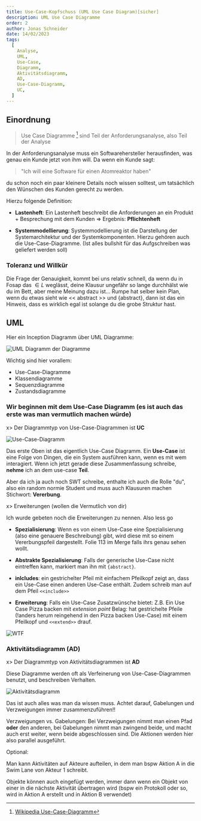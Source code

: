 ```yaml
---
title: Use-Case-Kopfschuss (UML Use Case Diagram)[sicher]
description: UML Use Case Diagramme
order: 2
author: Jonas Schneider
date: 14/02/2023
tags:
  [
    Analyse,
    UML,
    Use-Case,
    Diagramm,
    Aktivitätsdiagramm,
    AD,
    Use-Case-Diagramm,
    UC,
  ]
---
```


## Einordnung

> Use Case Diagramme [^1] sind Teil der Anforderungsanalyse, also Teil der Analyse

In der Anforderungsanalyse muss ein Softwarehersteller herausfinden, was genau ein Kunde jetzt von ihm will. Da wenn ein Kunde sagt:

> "Ich will eine Software für einen Atomreaktor haben"

du schon noch ein paar kleinere Details noch wissen solltest, um tatsächlich den Wünschen des Kunden gerecht zu werden.

Hierzu folgende Definition:

- **Lastenheft**: Ein Lastenheft beschreibt die Anforderungen an ein Produkt + Besprechung mit dem Kunden $\Rightarrow$ Ergebnis: **Pflichtenheft**

- **Systemmodellierung**: Systemmodellierung ist die Darstellung der Systemarchitektur und der Systemkomponenten. Hierzu gehören auch die Use-Case-Diagramme. (Ist alles bullshit für das Aufgschreiben was geliefert werden soll)

### Toleranz und Willkür

Die Frage der Genauigkeit, kommt bei uns relativ schnell, da wenn du in Fosap das $\in L$ weglässt, deine Klausur ungefähr so lange durchhälst wie du im Bett,
aber meine Meinung dazu ist... Rumpe hat selber kein Plan, wenn du etwas sieht wie \<\< abstract \>\> und \{abstract\},
dann ist das ein Hinweis, dass es wirklich egal ist solange du die grobe Struktur hast.

## UML

Hier ein Inception Diagramm über UML Diagramme:

![UML Diagramm der Diagramme](https://upload.wikimedia.org/wikipedia/commons/thumb/d/da/UML-Diagrammhierarchie.svg/1920px-UML-Diagrammhierarchie.svg.png)

Wichtig sind hier vorallem:

- Use-Case-Diagramme
- Klassendiagramme
- Sequenzdiagramme
- Zustandsdiagramme

### Wir beginnen mit dem Use-Case Diagramm (es ist auch das erste was man vermutlich machen würde)

x> Der Diagrammtyp von Use-Case-Diagrammen ist **UC**

![Use-Case-Diagramm](/summary-assets/es/use-case-diagramm.png)

Das erste Oben ist das eigentlich Use-Case Diagramm. Ein **Use-Case** ist eine Folge von Dingen, die ein System ausführen kann, wenn es mit wem interagiert.
Wenn ich jetzt gerade diese Zusammenfassung schreibe, **nehme** ich an dem use-case **Teil**.

Aber da ich ja auch noch SWT schreibe, enthalte ich auch die Rolle "du", also ein random normie Student und muss auch Klausuren machen Stichwort: **Vererbung**.

x> Erweiterungen (wollen die Vermutlich von dir)

Ich wurde gebeten noch die Erweiterungen zu nennen. Also less go

- **Spezialisierung**: Wenn es von einem Use-Case eine Spezialisierung (also eine genauere Beschreibung) gibt, wird diese mit so einem Vererbungspfeil dargestellt. Folie 113 im Merge falls ihrs genau sehen wollt.

- **Abstrakte Spezialisierung**: Falls der generische Use-Case nicht eintreffen kann, markiert man ihn mit `{abstract}`.

- **inlcludes**: ein gestrichelter Pfeil mit einfachem Pfeilkopf zeigt an, dass ein Use-Case einen anderen Use-Case enthält. Zudem schreib man auf dem Pfeil `<<include>>`

- **Erweiterung**: Falls ein Use-Case Zusatzwünsche bietet: Z.B. Ein Use Case Pizza backen mit _extension point_ Belag: hat gestrichelte Pfeile (!anders herum reingehend in den Pizza backen Use-Case) mit einem Pfeilkopf und `<<extend>>` drauf.

![WTF](https://media.tenor.com/y4QbP8-Oo6gAAAAd/laughing-green.gif)

<RumpeQuiz />

### Aktivitätsdiagramm (AD)

x> Der Diagrammtyp von Aktivitätsdiagrammen ist **AD**

Diese Diagramme werden oft als Verfeinerung von Use-Case-Diagrammen benutzt, und beschreiben Verhalten.

![Aktivitätsdiagramm](/summary-assets/es/Aktivitätsdiagramm.svg)

Das ist auch alles was man da wissen muss. Achtet darauf, Gabelungen und Verzweigungen immer zusammenzuführen!!

Verzweigungen vs. Gabelungen: Bei Verzweigungen nimmt man einen Pfad **oder** den anderen,
bei Gabelungen nimmt man zwingend beide, und macht auch erst weiter, wenn beide abgeschlossen sind.
Die Aktionen werden hier also parallel ausgeführt.

Optional:

Man kann Aktivitäten auf Akteure aufteilen, in dem man bspw Aktion A in die Swim Lane von Akteur 1 schreibt.

Objekte können auch eingefügt werden, immer dann wenn ein Objekt von einer in die nächste Aktivität übertragen wird
(bspw ein Protokoll oder so, wird in Aktion A erstellt und in Aktion B verwendet)

[^1]: [Wikipedia Use-Case-Diagramm](https://de.wikipedia.org/wiki/Use-Case-Diagramm)
